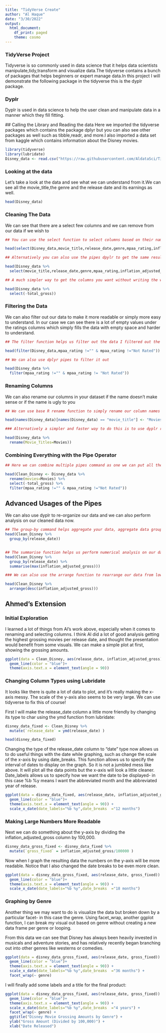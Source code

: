 ```yaml
---
title: "TidyVerse Create"
author: "Al Haque"
date: "3/30/2022"
output: 
  html_document:
    df_print: paged
    theme: cosmo
---
```

### TidyVerse Project
 Tidyverse is so commonly used in data science that it helps data scientists manipulate,tidy,transform and visualize data.The tidyverse contains a bunch of packages that helps beginners or expert manage data.In this project I will demonstrate the following package in the tidyverse this is the dyplr package.
 

### Dyplr 
  Dyplr is used in data science to help the user clean and manipulate data in a manner which they fill fitting. 
  
  
  ## Calling the Library and Reading the data 
 Here we imported the tidyverse packages which contains the package dplyr but you can also see other packages as well such as tibble,readr, and more.I also imported a data set from kaggle which contains information about the Disney movies. 

```r
library(tidyverse)
library(lubridate)
Disney_data <- read.csv("https://raw.githubusercontent.com/AldataSci/TidyVerse/main/disney_movies.csv",sep=",",header=TRUE)
```

### Looking at the data
  Let's take a look at the data and see what we can understand from it.We can see all the movie_title,the genre and the release date and its earnings as well. 
```r
head(Disney_data)
```

### Cleaning The Data
  We can see that there are a select few columns and we can remove from our data if we wish to
```r
## You can use the select function to select columns based on their names 

head(select(Disney_data,movie_title,release_date,genre,mpaa_rating,inflation_adjusted_gross))

## Alternatively you can also use the pipes dpylr to get the same results!! 

head(Disney_data %>%
  select(movie_title,release_date,genre,mpaa_rating,inflation_adjusted_gross))

## A much simpler way to get the columns you want without writing the whole columns name out is to write a minus sign next to the column you don't want.

head(Disney_data %>%
  select(-total_gross))

```

### Filtering the Data
  We can also filter out our data to make it more readable or simply more easy to understand. In our case we can see there is a lot of empty values under the ratings columns which simply fills the data with empty space and harder to understand.
  
```r
## The filter function helps us filter out the data I filtered out the observations in the rating columns that contains empty space or if the ratings says not rated

head(filter(Disney_data,mpaa_rating !="" & mpaa_rating !="Not Rated"))

## We can also use dplyr pipes to filter it out

head(Disney_data %>%
  filter(mpaa_rating !="" & mpaa_rating != "Not Rated"))

```
### Renaming Columns 
 We can also rename our columns in your dataset if the name doesn't make sense or if the name is ugly to you 
 
```r
## We can use base R rename function to simply rename our column names in our dataset.In this case we will rename our movie_title column to Movies 

head(names(Disney_data)[names(Disney_data) == "movie_title"] <- "Movies")

### Alternatively a simpler and faster way to do this is to use dyplr rename function where we will pipe the disney_data rename the columns we want and get a new dataset with the changed column names saved to it the new name you want to give goes to the left of =, in this case it is Movie_Titles I want to rename to while the right of = is the old name of the column Movies. 

head(Disney_data %>%
  rename(Movie_Titles=Movies))
```
### Combining Everything with the Pipe Operator
```r
## Here we can combine multiple pipes command as one we can put all the changes we did to the dataset into one R pipe command that is the awesome power of the pipe operator.. and we save our data in a dataframe called Clean Disney.. 

head(Clean_Disney <- Disney_data %>%
  rename(movies=Movies) %>%
  select(-total_gross) %>%
  filter(mpaa_rating !="" & mpaa_rating !="Not Rated"))

```
 
## Advanced Usages of the Pipes
 We can also use dyplr to re-organize our data and we can also perform analysis on our cleaned data now. 
 
```r
## The group-by command helps aggregate your data, aggregate data groups your data into a specific category, 
head(Clean_Disney %>%
  group_by(release_date))
  
```
```r
## The summarise function helps us perform numerical analysis on our data so using the max function we use the max value of the column. 
head(Clean_Disney %>%
  group_by(release_date) %>%
  summarise(max(inflation_adjusted_gross)))

```
```r
### We can also use the arrange function to rearrange our data from low-to high with the desc function arranging our data can help provide more additional insights to perform. 

head(Clean_Disney %>%
  arrange(desc(inflation_adjusted_gross)))
```

## Ahmed's Extension

### Initial Exploration
I learned a lot of things from Al's work above, especially when it comes to renaming and selecting columns. I think Al did a lot of good analysis getting the highest grossing movies per release date, and thought the presentation would benefit from some visuals. We can make a simple plot at first, showing the grossing amounts.

```r

ggplot(data = Clean_Disney, aes(release_date, inflation_adjusted_gross)) +
  geom_line(color = "blue")+
  theme(axis.text.x = element_text(angle = 90)) 
```

### Changing Column Types using Lubridate
It looks like there is quite a lot of data to plot, and it's really making the x-axis messy. The scale of the y-axis also seems to be very large. We can use tidyverse to fix this of course!

First I will make the release_date column a little more friendly by changing its type to char using the ymd function from lubridate: 
```r
disney_data_fixed <- Clean_Disney %>% 
  mutate(`release_date` = ymd(release_date) )

head(disney_data_fixed)
```
Changing the type of the release_date column to "date" type now allows us to do useful things with the date while graphing, such as change the scale of the x-axis by using date_breaks. This function allows us to specify the interval of dates to display on the graph. So it is not a jumbled mess like above. It will plot all the data points but the x-axis will look a little cleaner. Date_labels allows us to specify how we want the date to be displayed- in this case %b %y means I want the abbreviated month and the abbreviated year of release.
```r
ggplot(data = disney_data_fixed, aes(release_date, inflation_adjusted_gross)) +
  geom_line(color = "blue")+
  theme(axis.text.x = element_text(angle = 90)) + 
  scale_x_date(date_labels="%b %y",date_breaks  ="12 months") 
```

### Making Large Numbers More Readable
Next we can do something about the y-axis by dividing the inflation_adjusted_gross column by 100,000.

```r
disney_data_gross_fixed <- disney_data_fixed %>% 
  mutate(`gross_fixed` = inflation_adjusted_gross/100000 )

```
Now when I graph the resulting data the numbers on the y-axis will be more readable. Notice that I also changed the date breaks to be even more clean.
```r
ggplot(data = disney_data_gross_fixed, aes(release_date, gross_fixed)) +
  geom_line(color = "blue")+
  theme(axis.text.x = element_text(angle = 90)) + 
  scale_x_date(date_labels="%b %y",date_breaks  ="18 months") 
```

### Graphing by Genre 
Another thing we may want to do is visualize the data but broken down by a particular facet- in this case the genre. Using facet_wrap, another ggplot function, I can break my visual out based on genre without creating a new data frame per genre or looping. 

From this data we can see that Disney has always been heavily invested in musicals and adventure stories, and has relatively recently began branching out into other genres like westerns or comedies. 

```r
ggplot(data = disney_data_gross_fixed, aes(release_date, gross_fixed)) +
  geom_line(color = "blue")+
  theme(axis.text.x = element_text(angle = 90)) + 
  scale_x_date(date_labels="%b %y",date_breaks  ="36 months") +
  facet_wrap(~ genre)
```

I will finally add some labels and a title for the final product: 

```r
ggplot(data = disney_data_gross_fixed, aes(release_date, gross_fixed)) +
  geom_line(color = "blue")+
  theme(axis.text.x = element_text(angle = 90)) + 
  scale_x_date(date_labels="%b %y",date_breaks  ="4 years") +
  facet_wrap(~ genre) +
  ggtitle("Disney Movie Grossing Amounts by Genre") +
  ylab("Gross Amount (Divided by 100,000)") +
  xlab("Date Released") 
```